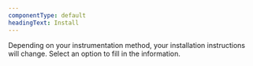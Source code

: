 ```yaml
---
componentType: default
headingText: Install 
---
```


Depending on your instrumentation method, your installation instructions will change. Select an option to fill in the information.
